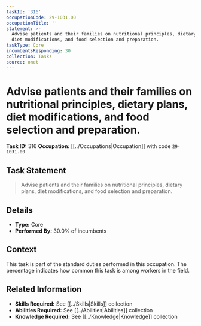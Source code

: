 ```yaml
---
taskId: '316'
occupationCode: 29-1031.00
occupationTitle: ''
statement: >-
  Advise patients and their families on nutritional principles, dietary plans,
  diet modifications, and food selection and preparation.
taskType: Core
incumbentsResponding: 30
collection: Tasks
source: onet
---
```

# Advise patients and their families on nutritional principles, dietary plans, diet modifications, and food selection and preparation.

**Task ID:** 316
**Occupation:** [[../Occupations|Occupation]] with code `29-1031.00`

## Task Statement

> Advise patients and their families on nutritional principles, dietary plans, diet modifications, and food selection and preparation.

## Details

- **Type:** Core
- **Performed By:** 30.0% of incumbents

## Context

This task is part of the standard duties performed in this occupation. The percentage indicates how common this task is among workers in the field.

## Related Information

- **Skills Required:** See [[../Skills|Skills]] collection
- **Abilities Required:** See [[../Abilities|Abilities]] collection
- **Knowledge Required:** See [[../Knowledge|Knowledge]] collection
